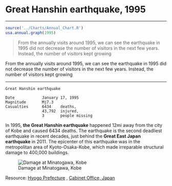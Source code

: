 # Great Hanshin earthquake, 1995
***

```r

source('../Charts/Annual_Chart.R')
usa.annual.graph(1995)

```

>From the annually visits around 1995, we can see the earthquake in 1995 did not decrease the number of visitors in the next few years. Instead, the number of visitors kept growing

From the annually visits around 1995, we can see the earthquake in 1995 did not decrease the number of visitors in the next few years. Instead, the number of visitors kept growing

***

```
Great Hanshin earthquake

Date            January 17, 1995       
Magnitude       Mj7.3
Casualties      6434    deaths,
                43,792  injured,
                3       people missing
```                

In 1995, **the Great Hanshin earthquake** happened 12mi away from the city of Kobe and caused 6434 deaths. The earthquake is the second deadliest earthquake in recent decades, just behind the **Great East Japan earthquake** in 2011. The epicenter of this earthquake was in the metropolitan area of Kyoto-Osaka-Kobe, which made irreparable structural damage to 400,000 buildings.

![Damage at Minatogawa, Kobe](https://upload.wikimedia.org/wikipedia/commons/thumb/7/79/Hanshin-Awaji_earthquake_1995_343.jpg/1024px-Hanshin-Awaji_earthquake_1995_343.jpg)





Resource: [Hyogo Prefecture](http://web.pref.hyogo.lg.jp/kk42/pa20_000000015.html)
        , [Cabinet Office, Japan](http://www.bousai.go.jp/kyoiku/kyokun/hanshin_awaji/earthquake/)
